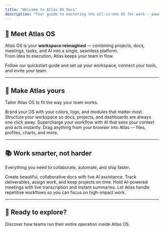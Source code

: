 ```yaml
---
title: "Welcome to Atlas OS Docs"
description: "Your guide to mastering the all-in-one OS for work — powered by AI, designed for speed."
---
```


## 🚀 Meet Atlas OS

Atlas OS is your **workspace reimagined** — combining projects, docs, meetings, tasks, and AI into a single, seamless platform.\
From idea to execution, Atlas keeps your team in flow.

<Card title="Get started in minutes" icon="rocket" horizontal href="/quickstart">
  Follow our quickstart guide and set up your workspace, connect your tools, and invite your team.
</Card>

---

## 🎯 Make Atlas yours

Tailor Atlas OS to fit the way your team works.

<Columns cols={2}>
  <Card title="Customize your workspace" icon="palette" href="/essentials/settings">
    Brand your OS with your colors, logo, and modules that matter most.
  </Card>
  <Card title="Organize your modules" icon="map" href="/essentials/navigation">
    Structure your workspace so docs, projects, and dashboards are always one click away.
  </Card>
  <Card title="Enable AI with Atlas Lens" icon="eye" href="/atlas-lens/introduction">
    Supercharge your workflow with AI that sees your context and acts instantly.
  </Card>
  <Card title="Set up Atlas Gravity" icon="magnet" href="/atlas-gravity/introduction">
    Drag anything from your browser into Atlas — files, profiles, charts, and more.
  </Card>
</Columns>

---

## 📚 Work smarter, not harder

Everything you need to collaborate, automate, and ship faster.

<Columns cols={2}>
  <Card title="Write and collaborate" icon="pen-fancy" href="/docs/introduction">
    Create beautiful, collaborative docs with live AI assistance.
  </Card>
  <Card title="Manage projects and tasks" icon="list-check" href="/projects-tasks/introduction">
    Track deliverables, assign work, and keep projects on time.
  </Card>
  <Card title="Meet and decide" icon="video" href="/atlas-meet/introduction">
    Hold AI-powered meetings with live transcription and instant summaries.
  </Card>
  <Card title="Automate the boring stuff" icon="bolt" href="/automations/introduction">
    Let Atlas handle repetitive workflows so you can focus on high-impact work.
  </Card>
</Columns>

---

## 🌟 Ready to explore?

<Card title="See real workflows in action" icon="stars" href="/examples">
  Discover how teams run their entire operation inside Atlas OS.
</Card>